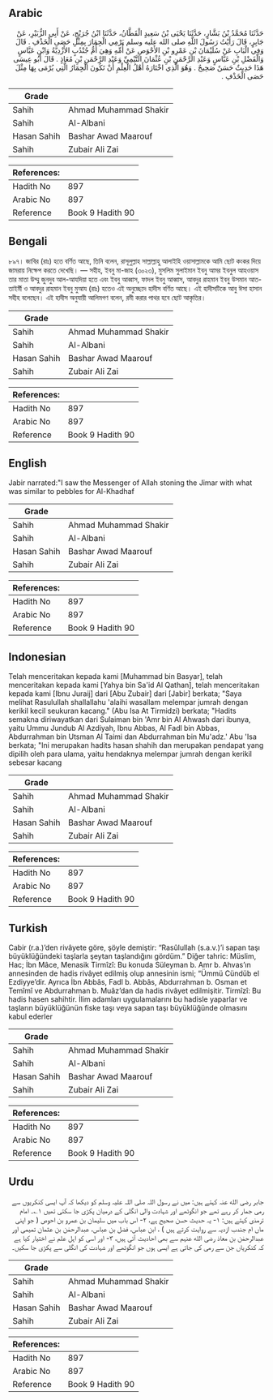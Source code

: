 ## Arabic


<div dir="rtl" lang="ar" style={{fontSize:'larger',backgroundColor:'#f8f9fa',padding:20}}>
حَدَّثَنَا مُحَمَّدُ بْنُ بَشَّارٍ، حَدَّثَنَا يَحْيَى بْنُ سَعِيدٍ الْقَطَّانُ، حَدَّثَنَا ابْنُ جُرَيْجٍ، عَنْ أَبِي الزُّبَيْرِ، عَنْ جَابِرٍ، قَالَ رَأَيْتُ رَسُولَ اللَّهِ صلى الله عليه وسلم يَرْمِي الْجِمَارَ بِمِثْلِ حَصَى الْخَذْفِ ‏.‏ قَالَ وَفِي الْبَابِ عَنْ سُلَيْمَانَ بْنِ عَمْرِو بْنِ الأَحْوَصِ عَنْ أُمِّهِ وَهِيَ أُمُّ جُنْدُبٍ الأَزْدِيَّةُ وَابْنِ عَبَّاسٍ وَالْفَضْلِ بْنِ عَبَّاسٍ وَعَبْدِ الرَّحْمَنِ بْنِ عُثْمَانَ التَّيْمِيِّ وَعَبْدِ الرَّحْمَنِ بْنِ مُعَاذٍ ‏.‏ قَالَ أَبُو عِيسَى هَذَا حَدِيثٌ حَسَنٌ صَحِيحٌ ‏.‏ وَهُوَ الَّذِي اخْتَارَهُ أَهْلُ الْعِلْمِ أَنْ تَكُونَ الْجِمَارُ الَّتِي يُرْمَى بِهَا مِثْلَ حَصَى الْخَذْفِ ‏.‏
</div>
<div style={{backgroundColor:'#f8f9fa',padding:20, marginBottom: 10}}><table> <thead> <tr> <th>Grade</th> <th></th> </tr> </thead> <tbody> <tr><td>Sahih</td><td>Ahmad Muhammad Shakir</td></tr><tr><td>Sahih</td><td>Al-Albani</td></tr><tr><td>Hasan Sahih</td><td>Bashar Awad Maarouf</td></tr><tr><td>Sahih</td><td>Zubair Ali Zai</td></tr></tbody></table><table> <thead> <tr> <th>References:</th> <th></th> </tr> </thead> <tbody><tr><td>Hadith No</td><td>897</td></tr><tr><td>Arabic No</td><td>897</td></tr><tr><td>Reference</td><td>Book 9 Hadith 90</td></tr></tbody></table></div>

## Bengali


<div dir="ltr" lang="bn" style={{fontSize:'larger',backgroundColor:'#f8f9fa',padding:20}}>
৮৯৭। জাবির (রাঃ) হতে বর্ণিত আছে, তিনি বলেন, রাসূলুল্লাহ সাল্লাল্লাহু আলাইহি ওয়াসাল্লামকে আমি ছোট কংকর দিয়ে জামরায় নিক্ষেপ করতে দেখেছি। — সহীহ, ইবনু মা-জাহ (৩০২৩), মুসলিম সুলাইমান ইবনু আমর ইবনুল আহওয়াস তার মাতা উম্মু জুনদুব আল-আযদিয়া হতে এবং ইবনু আব্বাস, ফাদল ইবনু আব্বাস, আবদুর রাহমান ইবনু উসমান আত-তাইৰ্মী ও আবদুর রাহমান ইবনু মুআয (রাঃ) হতেও এই অনুচ্ছেদে হাদীস বর্ণিত আছে। এই হাদীসটিকে আবু ঈসা হাসান সহীহ বলেছেন। এই হাদীস অনুযায়ী আলিমগণ বলেন, রমী করার পাথর হবে ছোট আকৃতির।
</div>
<div style={{backgroundColor:'#f8f9fa',padding:20, marginBottom: 10}}><table> <thead> <tr> <th>Grade</th> <th></th> </tr> </thead> <tbody> <tr><td>Sahih</td><td>Ahmad Muhammad Shakir</td></tr><tr><td>Sahih</td><td>Al-Albani</td></tr><tr><td>Hasan Sahih</td><td>Bashar Awad Maarouf</td></tr><tr><td>Sahih</td><td>Zubair Ali Zai</td></tr></tbody></table><table> <thead> <tr> <th>References:</th> <th></th> </tr> </thead> <tbody><tr><td>Hadith No</td><td>897</td></tr><tr><td>Arabic No</td><td>897</td></tr><tr><td>Reference</td><td>Book 9 Hadith 90</td></tr></tbody></table></div>

## English


<div dir="ltr" lang="en" style={{fontSize:'larger',backgroundColor:'#f8f9fa',padding:20}}>
Jabir narrated:"I saw the Messenger of Allah stoning the Jimar with what was similar to pebbles for Al-Khadhaf
</div>
<div style={{backgroundColor:'#f8f9fa',padding:20, marginBottom: 10}}><table> <thead> <tr> <th>Grade</th> <th></th> </tr> </thead> <tbody> <tr><td>Sahih</td><td>Ahmad Muhammad Shakir</td></tr><tr><td>Sahih</td><td>Al-Albani</td></tr><tr><td>Hasan Sahih</td><td>Bashar Awad Maarouf</td></tr><tr><td>Sahih</td><td>Zubair Ali Zai</td></tr></tbody></table><table> <thead> <tr> <th>References:</th> <th></th> </tr> </thead> <tbody><tr><td>Hadith No</td><td>897</td></tr><tr><td>Arabic No</td><td>897</td></tr><tr><td>Reference</td><td>Book 9 Hadith 90</td></tr></tbody></table></div>

## Indonesian


<div dir="ltr" lang="id" style={{fontSize:'larger',backgroundColor:'#f8f9fa',padding:20}}>
Telah menceritakan kepada kami [Muhammad bin Basyar], telah menceritakan kepada kami [Yahya bin Sa'id Al Qathan], telah menceritakan kepada kami [Ibnu Juraij] dari [Abu Zubair] dari [Jabir] berkata; "Saya melihat Rasulullah shallallahu 'alaihi wasallam melempar jumrah dengan kerikil kecil seukuran kacang." (Abu Isa At Tirmidzi) berkata; "Hadits semakna diriwayatkan dari Sulaiman bin 'Amr bin Al Ahwash dari ibunya, yaitu Ummu Jundub Al Azdiyah, Ibnu Abbas, Al Fadl bin Abbas, Abdurrahman bin Utsman Al Taimi dan Abdurrahman bin Mu'adz.' Abu 'Isa berkata; "Ini merupakan hadits hasan shahih dan merupakan pendapat yang dipilih oleh para ulama, yaitu hendaknya melempar jumrah dengan kerikil sebesar kacang
</div>
<div style={{backgroundColor:'#f8f9fa',padding:20, marginBottom: 10}}><table> <thead> <tr> <th>Grade</th> <th></th> </tr> </thead> <tbody> <tr><td>Sahih</td><td>Ahmad Muhammad Shakir</td></tr><tr><td>Sahih</td><td>Al-Albani</td></tr><tr><td>Hasan Sahih</td><td>Bashar Awad Maarouf</td></tr><tr><td>Sahih</td><td>Zubair Ali Zai</td></tr></tbody></table><table> <thead> <tr> <th>References:</th> <th></th> </tr> </thead> <tbody><tr><td>Hadith No</td><td>897</td></tr><tr><td>Arabic No</td><td>897</td></tr><tr><td>Reference</td><td>Book 9 Hadith 90</td></tr></tbody></table></div>

## Turkish


<div dir="ltr" lang="tr" style={{fontSize:'larger',backgroundColor:'#f8f9fa',padding:20}}>
Cabir (r.a.)’den rivâyete göre, şöyle demiştir: “Rasûlullah (s.a.v.)’i sapan taşı büyüklüğündeki taşlarla şeytan taşlandığını gördüm.” Diğer tahric: Müslim, Hac; İbn Mâce, Menasik Tirmîzî: Bu konuda Süleyman b. Amr b. Ahvas’ın annesinden de hadis rivâyet edilmiş olup annesinin ismi; “Ümmü Cündüb el Ezdiyye’dir. Ayrıca İbn Abbâs, Fadl b. Abbâs, Abdurrahman b. Osman et Temîmî ve Abdurrahman b. Muâz’dan da hadis rivâyet edilmişitir. Tirmîzî: Bu hadis hasen sahihtir. İlim adamları uygulamalarını bu hadisle yaparlar ve taşların büyüklüğünün fiske taşı veya sapan taşı büyüklüğünde olmasını kabul ederler
</div>
<div style={{backgroundColor:'#f8f9fa',padding:20, marginBottom: 10}}><table> <thead> <tr> <th>Grade</th> <th></th> </tr> </thead> <tbody> <tr><td>Sahih</td><td>Ahmad Muhammad Shakir</td></tr><tr><td>Sahih</td><td>Al-Albani</td></tr><tr><td>Hasan Sahih</td><td>Bashar Awad Maarouf</td></tr><tr><td>Sahih</td><td>Zubair Ali Zai</td></tr></tbody></table><table> <thead> <tr> <th>References:</th> <th></th> </tr> </thead> <tbody><tr><td>Hadith No</td><td>897</td></tr><tr><td>Arabic No</td><td>897</td></tr><tr><td>Reference</td><td>Book 9 Hadith 90</td></tr></tbody></table></div>

## Urdu


<div dir="rtl" lang="ur" style={{fontSize:'larger',backgroundColor:'#f8f9fa',padding:20}}>
جابر رضی الله عنہ کہتے ہیں: میں نے رسول اللہ صلی اللہ علیہ وسلم کو دیکھا کہ آپ ایسی کنکریوں سے رمی جمار کر رہے تھے جو انگوٹھے اور شہادت والی انگلی کے درمیان پکڑی جا سکتی تھیں ۱؎۔ امام ترمذی کہتے ہیں: ۱- یہ حدیث حسن صحیح ہے، ۲- اس باب میں سلیمان بن عمرو بن احوص ( جو اپنی ماں ام جندب ازدیہ سے روایت کرتے ہیں ) ، ابن عباس، فضل بن عباس، عبدالرحمٰن بن عثمان تمیمی اور عبدالرحمٰن بن معاذ رضی الله عنہم سے بھی احادیث آئی ہیں، ۳- اور اسی کو اہل علم نے اختیار کیا ہے کہ کنکریاں جن سے رمی کی جاتی ہے ایسی ہوں جو انگوٹھے اور شہادت کی انگلی سے پکڑی جا سکیں۔
</div>
<div style={{backgroundColor:'#f8f9fa',padding:20, marginBottom: 10}}><table> <thead> <tr> <th>Grade</th> <th></th> </tr> </thead> <tbody> <tr><td>Sahih</td><td>Ahmad Muhammad Shakir</td></tr><tr><td>Sahih</td><td>Al-Albani</td></tr><tr><td>Hasan Sahih</td><td>Bashar Awad Maarouf</td></tr><tr><td>Sahih</td><td>Zubair Ali Zai</td></tr></tbody></table><table> <thead> <tr> <th>References:</th> <th></th> </tr> </thead> <tbody><tr><td>Hadith No</td><td>897</td></tr><tr><td>Arabic No</td><td>897</td></tr><tr><td>Reference</td><td>Book 9 Hadith 90</td></tr></tbody></table></div>
